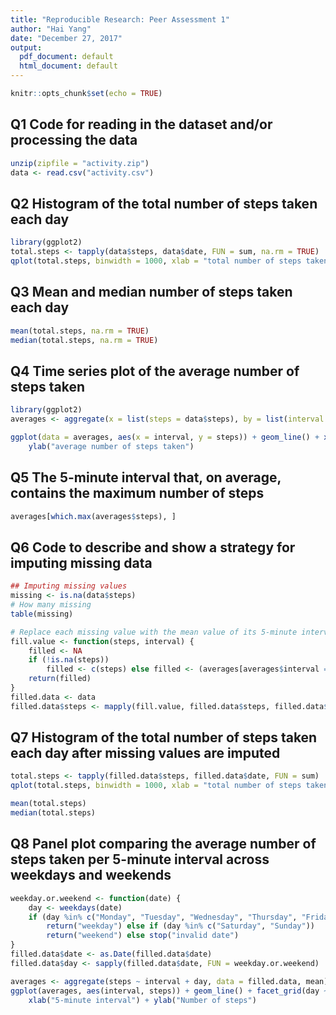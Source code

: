 ```yaml
---
title: "Reproducible Research: Peer Assessment 1"
author: "Hai Yang"
date: "December 27, 2017"
output:
  pdf_document: default
  html_document: default
---
```


```r
knitr::opts_chunk$set(echo = TRUE)
```


## Q1 Code for reading in the dataset and/or processing the data
```r
unzip(zipfile = "activity.zip")
data <- read.csv("activity.csv")
```
## Q2 Histogram of the total number of steps taken each day
```r
library(ggplot2)
total.steps <- tapply(data$steps, data$date, FUN = sum, na.rm = TRUE)
qplot(total.steps, binwidth = 1000, xlab = "total number of steps taken each day")
```

## Q3 Mean and median number of steps taken each day
```r
mean(total.steps, na.rm = TRUE)
median(total.steps, na.rm = TRUE)
```
## Q4 Time series plot of the average number of steps taken
```r
library(ggplot2)
averages <- aggregate(x = list(steps = data$steps), by = list(interval = data$interval), FUN = mean, na.rm = TRUE)

ggplot(data = averages, aes(x = interval, y = steps)) + geom_line() + xlab("5-minute interval") + 
    ylab("average number of steps taken")
```

## Q5 The 5-minute interval that, on average, contains the maximum number of steps
```r
averages[which.max(averages$steps), ]
```

## Q6 Code to describe and show a strategy for imputing missing data
```r
## Imputing missing values
missing <- is.na(data$steps)
# How many missing
table(missing)

# Replace each missing value with the mean value of its 5-minute interval
fill.value <- function(steps, interval) {
    filled <- NA
    if (!is.na(steps)) 
        filled <- c(steps) else filled <- (averages[averages$interval == interval, "steps"])
    return(filled)
}
filled.data <- data
filled.data$steps <- mapply(fill.value, filled.data$steps, filled.data$interval)
```

## Q7 Histogram of the total number of steps taken each day after missing values are imputed
```r
total.steps <- tapply(filled.data$steps, filled.data$date, FUN = sum)
qplot(total.steps, binwidth = 1000, xlab = "total number of steps taken each day")

mean(total.steps)
median(total.steps)
```

## Q8 Panel plot comparing the average number of steps taken per 5-minute interval across weekdays and weekends
```r
weekday.or.weekend <- function(date) {
    day <- weekdays(date)
    if (day %in% c("Monday", "Tuesday", "Wednesday", "Thursday", "Friday")) 
        return("weekday") else if (day %in% c("Saturday", "Sunday")) 
        return("weekend") else stop("invalid date")
}
filled.data$date <- as.Date(filled.data$date)
filled.data$day <- sapply(filled.data$date, FUN = weekday.or.weekend)

averages <- aggregate(steps ~ interval + day, data = filled.data, mean)
ggplot(averages, aes(interval, steps)) + geom_line() + facet_grid(day ~ .) + 
    xlab("5-minute interval") + ylab("Number of steps")
```

